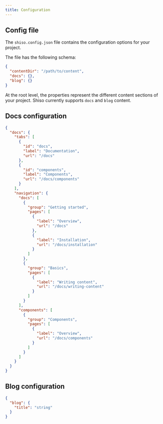 ```yaml
---
title: Configuration
---
```


## Config file

The `shiso.config.json` file contains the configuration options for your project.

The file has the following schema:

```json
{
  "contentDir": "/path/to/content",
  "docs": {},
  "blog": {}
}
```

At the root level, the properties represent the different content sections of your project.
Shiso currently supports `docs` and `blog` content.

## Docs configuration

```json
{
  "docs": {
    "tabs": [
      {
        "id": "docs",
        "label": "Documentation",
        "url": "/docs"
      },
      {
        "id": "components",
        "label": "Components",
        "url": "/docs/components"
      }
    ],
    "navigation": {
      "docs": [
        {
          "group": "Getting started",
          "pages": [
            {
              "label": "Overview",
              "url": "/docs"
            },
            {
              "label": "Installation",
              "url": "/docs/installation"
            }
          ]
        },
        {
          "group": "Basics",
          "pages": [
            {
              "label": "Writing content",
              "url": "/docs/writing-content"
            }
          ]
        }
      ],
      "components": [
        {
          "group": "Components",
          "pages": [
            {
              "label": "Overview",
              "url": "/docs/components"
            }
          ]
        }
      ]
    }
  }
}
```

## Blog configuration

```json
{
  "blog": {
    "title": "string"
  }
}
```
